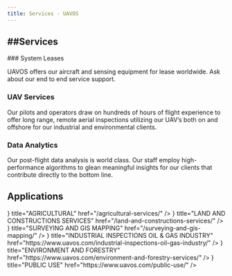 ```yaml
---
title: Services - UAVOS
---
```



##Services
---

<Steps>
### System Leases
 
UAVOS offers our aircraft and sensing equipment for lease worldwide. Ask about our end to end service support.
 
### UAV Services
 
Our pilots and operators draw on hundreds of hours of flight experience to offer long range, remote aerial inspections utilizing our UAV’s both on and offshore for our industrial and environmental clients.

### Data Analytics

Our post-flight data analysis is world class. Our staff employ high-performance algorithms to glean meaningful insights for our clients that contribute directly to the bottom line.

</Steps>


Applications
---
<Cards>
  <Cards.Card
  icon={
    <Image 
      src="/uavos/images/services/wheat.jpg"
      alt="Building"
      width={64}      
      height={64}     
      style={{ objectFit: 'cover' }}
    />
  }
  title="AGRICULTURAL"
  href="/agricultural-services/"
/>
  <Cards.Card
    icon={
        <Image 
        src="/uavos/images/services/building.png"
        alt="Building"
        width={64}      
        height={64}     
        style={{ objectFit: 'cover' }}
        />
    }
    title="LAND AND CONSTRUCTIONS SERVICES"
    href="/land-and-constructions-services/"
  />
  <Cards.Card
    icon={
        <Image 
        src="/uavos/images/services/route.png"
        alt="Building"
        width={64}      
        height={64}     
        style={{ objectFit: 'cover' }}
        />
    }
    title="SURVEYING AND GIS MAPPING"
    href="/surveying-and-gis-mapping/"
  />
  <Cards.Card
    icon={
        <Image 
        src="/uavos/images/services/pump-jack.png"
        alt="Building"
        width={64}      
        height={64}     
        style={{ objectFit: 'cover' }}
        />
    }
    title="INDUSTRIAL INSPECTIONS OIL & GAS INDUSTRY"
    href="https://www.uavos.com/industrial-inspections-oil-gas-industry/"
  />
  <Cards.Card
    icon={
        <Image 
        src="/uavos/images/services/trees.png"
        alt="Building"
        width={64}      
        height={64}     
        style={{ objectFit: 'cover' }}
        />
    }
    title="ENVIRONMENT AND FORESTRY"
    href="https://www.uavos.com/environment-and-forestry-services/"
  />
  <Cards.Card
    icon={
        <Image 
        src="/uavos/images/services/worker.png"
        alt="Building"
        width={64}      
        height={64}     
        style={{ objectFit: 'cover' }}
        />
    }
    title="PUBLIC USE"
    href="https://www.uavos.com/public-use/"
  />
</Cards>